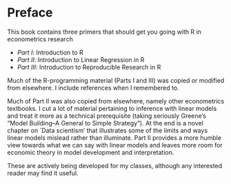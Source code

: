 # Preface {#index}



<!--- Add Title Image
<img src="Figures_Manual/Logo.png" class="cover" height="50%"/>  
```r
knitr::include_graphics("Figures_Manual/Logo.png")
```
--->

This book contains three primers that should get you going with R in econometrics research

 * *Part   I*: Introduction to R
 * *Part  II*: Introduction to Linear Regression in R
 * *Part III*: Introduction to Reproducible Research in R

Much of the R-programming material (Parts I and III) was copied or modified from elsewhere. I include references when I remembered to.

Much of Part II was also copied from elsewhere, namely other econometrics textbooks. I cut a lot of material pertaining to inference with linear models and treat it more as a technical prerequisite (taking seriously Greene's "Model Building--A General to Simple Strategy"). At the end is a novel chapter on `Data scientism' that illustrates some of the limits and ways linear models mislead rather than illuminate. Part II provides a more humble view towards what we can say with linear models and leaves more room for economic theory in model development and interpretation.

These are actively being developed for my classes, although any interested reader may find it useful.

